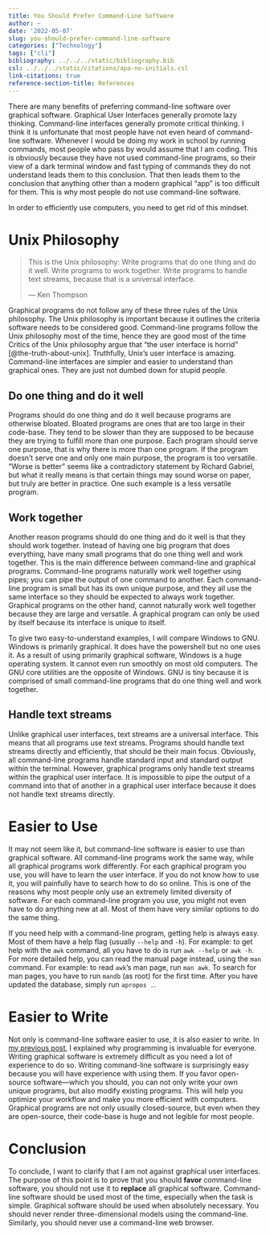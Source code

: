 ```yaml
---
title: You Should Prefer Command-Line Software
author: ~
date: '2022-05-07'
slug: you-should-prefer-command-line-software
categories: ["Technology"]
tags: ["cli"]
bibliography: ../../../static/bibliography.bib
csl: ../../../static/citations/apa-no-initials.csl
link-citations: true
reference-section-title: References
---
```


There are many benefits of preferring command-line software over graphical software.
Graphical User Interfaces generally promote lazy thinking. 
Command-line interfaces generally promote critical thinking.
I think it is unfortunate that most people have not even heard of command-line software.
Whenever I would be doing my work in school by running commands, most people who pass by would assume that I am coding.
This is obviously because they have not used command-line programs, so their view of a dark terminal window and fast typing of commands they do not understand leads them to this conclusion.
That then leads them to the conclusion that anything other than a modern graphical "app" is too difficult for them.
This is why most people do not use command-line software.

In order to efficiently use computers, you need to get rid of this mindset.

# Unix Philosophy

> This is the Unix philosophy:
Write programs that do one thing and do it well.
Write programs to work together.
Write programs to handle text streams, because that is a universal interface.  
>  
— Ken Thompson

Graphical programs do not follow any of these three rules of the Unix philosophy.
The Unix philosophy is important because it outlines the criteria software needs to be considered good.
Command-line programs follow the Unix philosophy most of the time, hence they are good most of the time
Critics of the Unix philosophy argue that "the user interface is horrid" [@the-truth-about-unix].
Truthfully, Unix's user interface is amazing.
Command-line interfaces are simpler and easier to understand than graphical ones.
They are just not dumbed down for stupid people.

## Do one thing and do it well

Programs should do one thing and do it well because programs are otherwise bloated.
Bloated programs are ones that are too large in their code-base.
They tend to be slower than they are supposed to be because they are trying to fulfill more than one purpose.
Each program should serve one purpose, that is why there is more than one program.
If the program doesn't serve one and only one main purpose, the program is too versatile.
"Worse is better" seems like a contradictory statement by Richard Gabriel, but what it really means is that certain things may sound worse on paper, but truly are better in practice.
One such example is a less versatile program.

## Work together

Another reason programs should do one thing and do it well is that they should work together.
Instead of having one big program that does everything, have many small programs that do one thing well and work together.
This is the main difference between command-line and graphical programs.
Command-line programs naturally work well together using pipes; you can pipe the output of one command to another.
Each command-line program is small but has its own unique purpose, and they all use the same interface so they should be expected to always work together.
Graphical programs on the other hand, cannot naturally work well together because they are large and versatile.
A graphical program can only be used by itself because its interface is unique to itself.

To give two easy-to-understand examples, I will compare Windows to GNU.
Windows is primarily graphical.
It does have the powershell but no one uses it.
As a result of using primarily graphical software, Windows is a huge operating system.
It cannot even run smoothly on most old computers.
The GNU core utilities are the opposite of Windows.
GNU is tiny because it is comprised of small command-line programs that do one thing well and work together.

## Handle text streams

Unlike graphical user interfaces, text streams are a universal interface.
This means that all programs use text streams.
Programs should handle text streams directly and efficiently, that should be their main focus.
Obviously, all command-line programs handle standard input and standard output within the terminal.
However, graphical programs only handle text streams within the graphical user interface.
It is impossible to pipe the output of a command into that of another in a graphical user interface because it does not handle text streams directly.

# Easier to Use

It may not seem like it, but command-line software is easier to use than graphical software.
All command-line programs work the same way, while all graphical programs work differently.
For each graphical program you use, you will have to learn the user interface.
If you do not know how to use it, you will painfully have to search how to do so online.
This is one of the reasons why most people only use an extremely limited diversity of software.
For each command-line program you use, you might not even have to do anything new at all.
Most of them have very similar options to do the same thing.

If you need help with a command-line program, getting help is always easy.
Most of them have a help flag (usually `--help` and `-h`).
For example: to get help with the `awk` command, all you have to do is run `awk --help` or `awk -h`.
For more detailed help, you can read the manual page instead, using the `man` command.
For example: to read `awk`'s man page, run `man awk`.
To search for man pages, you have to run `mandb` (as root) for the first time.
After you have updated the database, simply run `apropos .`.

# Easier to Write

Not only is command-line software easier to use, it is also easier to write.
In [my previous post](/amarakon.com/blog/programming-is-invaluable-for-everyone/), I explained why programming is invaluable for everyone.
Writing graphical software is extremely difficult as you need a lot of experience to do so.
Writing command-line software is surprisingly easy because you will have experience with using them.
If you favor open-source software—which you should, you can not only write your own unique programs, but also modify existing programs.
This will help you optimize your workflow and make you more efficient with computers.
Graphical programs are not only usually closed-source, but even when they are open-source, their code-base is huge and not legible for most people.

# Conclusion

To conclude, I want to clarify that I am not against graphical user interfaces.
The purpose of this point is to prove that you should **favor** command-line software, you should not use it to **replace** all graphical software.
Command-line software should be used most of the time, especially when the task is simple.
Graphical software should be used when absolutely necessary.
You should never render three-dimensional models using the command-line.
Similarly, you should never use a command-line web browser.
